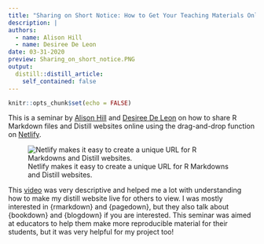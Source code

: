 ```yaml
---
title: "Sharing on Short Notice: How to Get Your Teaching Materials Online with R Markdown"
description: |
authors:
  - name: Alison Hill 
  - name: Desiree De Leon
date: 03-31-2020
preview: Sharing_on_short_notice.PNG
output:
  distill::distill_article:
    self_contained: false
---
```



```r
knitr::opts_chunk$set(echo = FALSE)
```

This is a seminar by [Alison Hill](https://www.rstudio.com/authors/alison-hill/) and [Desiree De Leon](https://www.rstudio.com/authors/desir%C3%A9e-de-leon/) on how to share R Markdown files and Distill websites online using the drag-and-drop  function on [Netlify](https://app.netlify.com/drop). 

![Netlify makes it easy to create a unique URL for R Markdowns and Distill websites.](~/STA 518/Course Project/Personal-Website/_posts/2021-12-09-materialslive/netlify.PNG)

This [video](https://www.rstudio.com/resources/webinars/sharing-on-short-notice-how-to-get-your-materials-online-with-r-markdown/) was very descriptive and helped me a lot with understanding how to make my distill website live for others to view. I was mostly interested in {rmarkdown} and {pagedown}, but they also talk about {bookdown} and {blogdown} if you are interested. This seminar was aimed at educators to help them make more reproducible material for their students, but it was very helpful for my project too!


